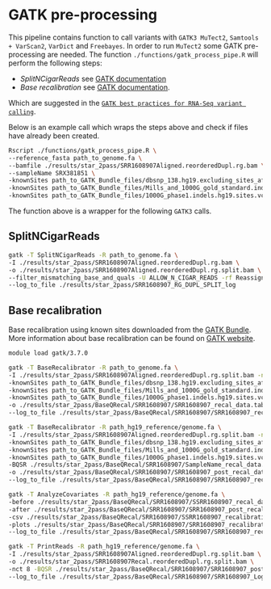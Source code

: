 # GATK pre-processing {#ch:gatk-prep}

This pipeline contains function to call variants with `GATK3 MuTect2`, `Samtools + VarScan2`, `VarDict` and `Freebayes`.
In order to run `MuTect2` some GATK pre-processing are needed. The function `./functions/gatk_process_pipe.R` will perform the following steps:

* *SplitNCigarReads* see [GATK documentation](https://software.broadinstitute.org/gatk/documentation/tooldocs/3.8-0/org_broadinstitute_gatk_tools_walkers_rnaseq_SplitNCigarReads.php)
* *Base recalibration* see [GATK documentation](https://gatkforums.broadinstitute.org/gatk/discussion/44/base-quality-score-recalibration-bqsr). 

Which are suggested in the [`GATK best practices for RNA-Seq variant calling`](https://software.broadinstitute.org/gatk/documentation/article.php?id=3891). 

Below is an example call which wraps the steps above and check if files have already been created.

```bash
Rscript ./functions/gatk_process_pipe.R \
--reference_fasta path_to_genome.fa \
--bamfile ./results/star_2pass/SRR1608907Aligned.reorderedDupl.rg.bam \
--sampleName SRX381851 \
-knownSites path_to_GATK_Bundle_files/dbsnp_138.hg19.excluding_sites_after_129.vcf \
-knownSites path_to_GATK_Bundle_files/Mills_and_1000G_gold_standard.indels.hg19.sites.vcf \
-knownSites path_to_GATK_Bundle_files/1000G_phase1.indels.hg19.sites.vcf 
```

The function above is a wrapper for the following `GATK3` calls.

## SplitNCigarReads

```bash
gatk -T SplitNCigarReads -R path_to_genome.fa \
-I ./results/star_2pass/SRR1608907Aligned.reorderedDupl.rg.bam \
-o ./results/star_2pass/SRR1608907Aligned.reorderedDupl.rg.split.bam \
--filter_mismatching_base_and_quals -U ALLOW_N_CIGAR_READS -rf ReassignOneMappingQuality -RMQF 255 -RMQT 60 \
--log_to_file ./results/star_2pass/SRR1608907_RG_DUPL_SPLIT_log
```

## Base recalibration

Base recalibration using known sites downloaded from the [GATK Bundle](https://github.com/snewhouse/ngs_nextflow/wiki/GATK-Bundle). More information about base recalibration can be found on [GATK website](https://software.broadinstitute.org/gatk/documentation/tooldocs/3.8-0/org_broadinstitute_gatk_tools_walkers_bqsr_BaseRecalibrator.php). 

```bash
module load gatk/3.7.0

gatk -T BaseRecalibrator -R path_to_genome.fa \
-I ./results/star_2pass/SRR1608907Aligned.reorderedDupl.rg.split.bam -nct 8 \
-knownSites path_to_GATK_Bundle_files/dbsnp_138.hg19.excluding_sites_after_129.vcf \
-knownSites path_to_GATK_Bundle_files/Mills_and_1000G_gold_standard.indels.hg19.sites.vcf \
-knownSites path_to_GATK_Bundle_files/1000G_phase1.indels.hg19.sites.vcf \
-o ./results/star_2pass/BaseQRecal/SRR1608907/SRR1608907_recal_data.table \
--log_to_file ./results/star_2pass/BaseQRecal/SRR1608907/SRR1608907_recal_step1_log 

gatk -T BaseRecalibrator -R path_hg19_reference/genome.fa \
-I ./results/star_2pass/SRR1608907Aligned.reorderedDupl.rg.split.bam -nct 8 \
-knownSites path_to_GATK_Bundle_files/dbsnp_138.hg19.excluding_sites_after_129.vcf \
-knownSites path_to_GATK_Bundle_files/Mills_and_1000G_gold_standard.indels.hg19.sites.vcf \
-knownSites path_to_GATK_Bundle_files/1000G_phase1.indels.hg19.sites.vcf \
-BQSR ./results/star_2pass/BaseQRecal/SRR1608907/SampleName_recal_data.table \
-o ./results/star_2pass/BaseQRecal/SRR1608907/SRR1608907_post_recal_data.table \
--log_to_file ./results/star_2pass/BaseQRecal/SRR1608907/SRR1608907_recal_step2_log 

gatk -T AnalyzeCovariates -R path_hg19_reference/genome.fa \
-before ./results/star_2pass/BaseQRecal/SRR1608907/SSRR1608907_recal_data.table \
-after ./results/star_2pass/BaseQRecal/SRR1608907/SRR1608907_post_recal_data.table \
-csv ./results/star_2pass/BaseQRecal/SRR1608907/SSRR1608907_recalibration_plots.csv \
-plots ./results/star_2pass/BaseQRecal/SRR1608907/SRR1608907_recalibration_plots.pdf \
--log_to_file ./results/star_2pass/BaseQRecal/SRR1608907/SRR1608907_recal_analyseCov_log 

gatk -T PrintReads -R path_hg19_reference/genome.fa \
-I ./results/star_2pass/SRR1608907Aligned.reorderedDupl.rg.split.bam \
-o ./results/star_2pass/SRR1608907Recal.reorderedDupl.rg.split.bam \
-nct 8 -BQSR ./results/star_2pass/BaseQRecal/SRR1608907/SRR1608907_post_recal_data.table \
--log_to_file ./results/star_2pass/BaseQRecal/SRR1608907/SRR1608907_Log_recalibrated_bases
```
